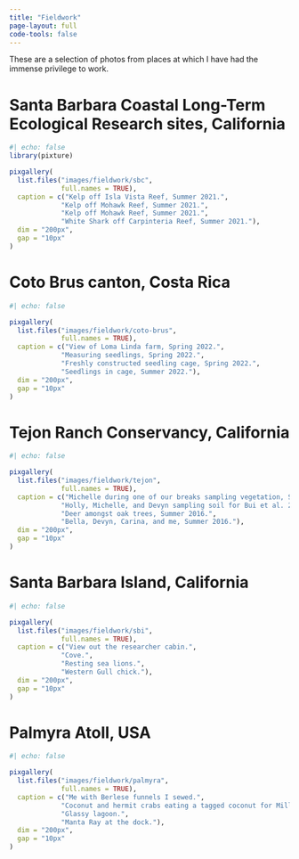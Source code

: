 ```yaml
---
title: "Fieldwork"
page-layout: full
code-tools: false
---
```


These are a selection of photos from places at which I have had the immense privilege to work.

# Santa Barbara Coastal Long-Term Ecological Research sites, California

::: column-page
```r
#| echo: false
library(pixture)

pixgallery(
  list.files("images/fieldwork/sbc", 
             full.names = TRUE),
  caption = c("Kelp off Isla Vista Reef, Summer 2021.",
             "Kelp off Mohawk Reef, Summer 2021.",
             "Kelp off Mohawk Reef, Summer 2021.",
             "White Shark off Carpinteria Reef, Summer 2021."),
  dim = "200px",
  gap = "10px"
)
```
:::

# Coto Brus canton, Costa Rica

::: column-page
```r
#| echo: false

pixgallery(
  list.files("images/fieldwork/coto-brus", 
             full.names = TRUE),
  caption = c("View of Loma Linda farm, Spring 2022.",
             "Measuring seedlings, Spring 2022.",
             "Freshly constructed seedling cage, Spring 2022.",
             "Seedlings in cage, Summer 2022."),
  dim = "200px",
  gap = "10px"
)
```
:::

# Tejon Ranch Conservancy, California

::: column-page
```r
#| echo: false

pixgallery(
  list.files("images/fieldwork/tejon", 
             full.names = TRUE),
  caption = c("Michelle during one of our breaks sampling vegetation, Spring 2017.",
             "Holly, Michelle, and Devyn sampling soil for Bui et al. 2020, Spring 2018.",
             "Deer amongst oak trees, Summer 2016.",
             "Bella, Devyn, Carina, and me, Summer 2016."),
  dim = "200px",
  gap = "10px"
)
```
:::

# Santa Barbara Island, California

::: column-page
```r
#| echo: false

pixgallery(
  list.files("images/fieldwork/sbi", 
             full.names = TRUE),
  caption = c("View out the researcher cabin.",
             "Cove.",
             "Resting sea lions.",
             "Western Gull chick."),
  dim = "200px",
  gap = "10px"
)
```
:::

# Palmyra Atoll, USA

::: column-page
```r
#| echo: false

pixgallery(
  list.files("images/fieldwork/palmyra", 
             full.names = TRUE),
  caption = c("Me with Berlese funnels I sewed.",
             "Coconut and hermit crabs eating a tagged coconut for Miller-ter Kuile 2020.",
             "Glassy lagoon.",
             "Manta Ray at the dock."),
  dim = "200px",
  gap = "10px"
)
```
:::

